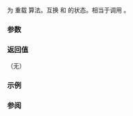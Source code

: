 {{title|swap{{dsc small|(std::copyable_function)}}}}
{{cpp/utility/functional/copyable_function/navbar}}
{{ddcl|since=c++26|
friend void swap( std::copyable_function&amp; lhs, std::copyable_function&amp; rhs ) noexcept;
}}

为 {{lc|std::copyable_function}} 重载 {{lc|std::swap}} 算法。互换 {{c|lhs}} 和 {{c|rhs}} 的状态。相当于调用 {{c|lhs.swap(rhs)}}。

{{cpp/hidden friend|{{tt|std::copyable_function&lt;FunctionType&gt;}}}}

===参数===
{{par begin}}
{{par|lhs, rhs|{{tt|std::copyable_function}} 要交换状态的对象}}
{{par end}}

===返回值===
（无）

===示例===
{{example}}

===参阅===
{{dsc begin}}
{{dsc inc|cpp/utility/functional/copyable_function/dsc swap}}
{{dsc inc|cpp/utility/functional/function/dsc swap2}}
{{dsc inc|cpp/utility/functional/move_only_function/dsc swap2}}
{{dsc end}}

{{langlinks|de|en|es|fr|it|ja|pt|ru}}